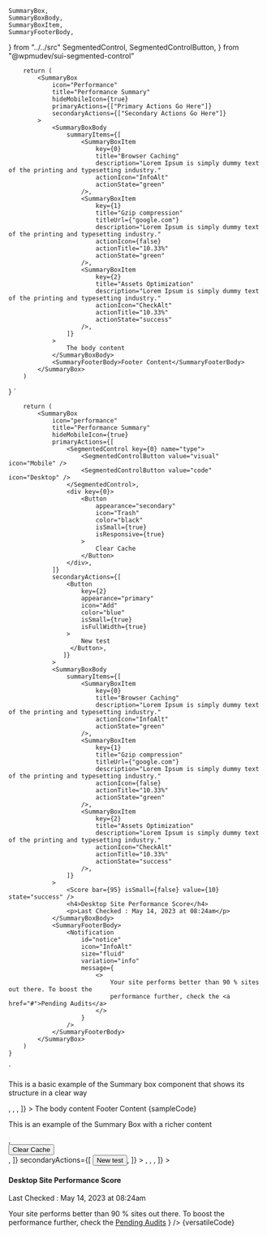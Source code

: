 	SummaryBox,
	SummaryBoxBody,
	SummaryBoxItem,
	SummaryFooterBody,
} from "../../src"
	SegmentedControl,
	SegmentedControlButton,
} from "@wpmudev/sui-segmented-control"




        return (
            <SummaryBox
                icon="Performance"
                title="Performance Summary"
                hideMobileIcon={true}
                primaryActions={["Primary Actions Go Here"]}
                secondaryActions={["Secondary Actions Go Here"]}
            >
                <SummaryBoxBody
                    summaryItems={[
                        <SummaryBoxItem
                            key={0}
                            title="Browser Caching"
                            description="Lorem Ipsum is simply dummy text of the printing and typesetting industry."
                            actionIcon="InfoAlt"
                            actionState="green"
                        />,
                        <SummaryBoxItem
                            key={1}
                            title="Gzip compression"
                            titleUrl={"google.com"}
                            description="Lorem Ipsum is simply dummy text of the printing and typesetting industry."
                            actionIcon={false}
                            actionTitle="10.33%"
                            actionState="green"
                        />,
                        <SummaryBoxItem
                            key={2}
                            title="Assets Optimization"
                            description="Lorem Ipsum is simply dummy text of the printing and typesetting industry."
                            actionIcon="CheckAlt"
                            actionTitle="10.33%"
                            actionState="success"
                        />,
                    ]}
                >
                    The body content
                </SummaryBoxBody>
                <SummaryFooterBody>Footer Content</SummaryFooterBody>
            </SummaryBox>
        )

} `


        return (
            <SummaryBox
                icon="performance"
                title="Performance Summary"
                hideMobileIcon={true}
                primaryActions={[
                    <SegmentedControl key={0} name="type">
                        <SegmentedControlButton value="visual" icon="Mobile" />
                        <SegmentedControlButton value="code" icon="Desktop" />
                    </SegmentedControl>,
                    <div key={0}>
                        <Button
                            appearance="secondary"
                            icon="Trash"
                            color="black"
                            isSmall={true}
                            isResponsive={true}
                        >
                            Clear Cache
                        </Button>
                    </div>,
                ]}
                secondaryActions={[
                    <Button
                        key={2}
                        appearance="primary"
                        icon="Add"
                        color="blue"
                        isSmall={true}
                        isFullWidth={true}
                    >
                        New test
                     </Button>,
                   ]}
                >
                <SummaryBoxBody
                    summaryItems={[
                        <SummaryBoxItem
                            key={0}
                            title="Browser Caching"
                            description="Lorem Ipsum is simply dummy text of the printing and typesetting industry."
                            actionIcon="InfoAlt"
                            actionState="green"
                        />,
                        <SummaryBoxItem
                            key={1}
                            title="Gzip compression"
                            titleUrl={"google.com"}
                            description="Lorem Ipsum is simply dummy text of the printing and typesetting industry."
                            actionIcon={false}
                            actionTitle="10.33%"
                            actionState="green"
                        />,
                        <SummaryBoxItem
                            key={2}
                            title="Assets Optimization"
                            description="Lorem Ipsum is simply dummy text of the printing and typesetting industry."
                            actionIcon="CheckAlt"
                            actionTitle="10.33%"
                            actionState="success"
                        />,
                    ]}
                >
                    <Score bar={95} isSmall={false} value={10} state="success" />
                    <h4>Desktop Site Performance Score</h4>
                    <p>Last Checked : May 14, 2023 at 08:24am</p>
                </SummaryBoxBody>
                <SummaryFooterBody>
                    <Notification
                        id="notice"
                        icon="InfoAlt"
                        size="fluid"
                        variation="info"
    				    message={
                            <>
                                Your site performs better than 90 % sites out there. To boost the
                                performance further, check the <a href="#">Pending Audits</a>
                            </>
                        }
                    />
                </SummaryFooterBody>
            </SummaryBox>
        )
    }

`

<Section style={{ paddingTop: 30 }} border={true}>
	<p>
		This is a basic example of the Summary box component that shows its
		structure in a clear way
	</p>
	<Preview wrapper={true}>
		<SummaryBox
			icon="performance"
			title="Performance Summary"
			hideMobileIcon={true}
			primaryActions={["Primary Actions Go Here"]}
			secondaryActions={["Secondary Actions Go Here"]}
		>
			<SummaryBoxBody
				summaryItems={[
					<SummaryBoxItem
						key={0}
						title="Browser Caching"
						description="Lorem Ipsum is simply dummy text of the printing and typesetting industry."
						actionIcon="InfoAlt"
						actionState="green"
					/>,
					<SummaryBoxItem
						key={1}
						title="Gzip compression"
						titleUrl={"google.com"}
						description="Lorem Ipsum is simply dummy text of the printing and typesetting industry."
						actionIcon={false}
						actionTitle="10.33%"
						actionState="green"
					/>,
					<SummaryBoxItem
						key={2}
						title="Assets Optimization"
						description="Lorem Ipsum is simply dummy text of the printing and typesetting industry."
						actionIcon="CheckAlt"
						actionTitle="10.33%"
						actionState="success"
					/>,
				]}
			>
				The body content
			</SummaryBoxBody>
			<SummaryFooterBody>Footer Content</SummaryFooterBody>
		</SummaryBox>
	</Preview>
	<Snippet language="js">{sampleCode}</Snippet>
</Section>

<Section title="More Versatile Example" style={{ paddingTop: 60 }}>
	<p>This is an example of the Summary Box with a richer content</p>
	<Preview wrapper={true}>
		<SummaryBox
			icon="performance"
			title="Performance Summary"
			hideMobileIcon={true}
			primaryActions={[
				<SegmentedControl key={0} name="type">
					<SegmentedControlButton value="visual" icon="Mobile" />
					<SegmentedControlButton value="code" icon="Desktop" />
				</SegmentedControl>,
				<div key={0}>
					<Button
						appearance="secondary"
						icon="Trash"
						color="black"
						isSmall={true}
						isResponsive={true}
					>
						Clear Cache
					</Button>
				</div>,
			]}
			secondaryActions={[
				<Button
					key={2}
					appearance="primary"
					icon="Add"
					color="blue"
					isSmall={true}
					isFullWidth={true}
				>
					New test
				</Button>,
			]}
		>
			<SummaryBoxBody
				summaryItems={[
					<SummaryBoxItem
						key={0}
						title="Browser Caching"
						description="Lorem Ipsum is simply dummy text of the printing and typesetting industry."
						actionIcon="InfoAlt"
						actionState="green"
					/>,
					<SummaryBoxItem
						key={1}
						title="Gzip compression"
						titleUrl={"google.com"}
						description="Lorem Ipsum is simply dummy text of the printing and typesetting industry."
						actionIcon={false}
						actionTitle="10.33%"
						actionState="green"
					/>,
					<SummaryBoxItem
						key={2}
						title="Assets Optimization"
						description="Lorem Ipsum is simply dummy text of the printing and typesetting industry."
						actionIcon="CheckAlt"
						actionTitle="10.33%"
						actionState="success"
					/>,
				]}
			>
				<Score bar={95} isSmall={false} value={10} state="success" />
				<h4>Desktop Site Performance Score</h4>
				<p>Last Checked : May 14, 2023 at 08:24am</p>
			</SummaryBoxBody>
			<SummaryFooterBody>
				<Notification
					id="notice"
					icon="InfoAlt"
					size="fluid"
					variation="info"
					message={
						<>
							Your site performs better than 90 % sites out there. To boost the
							performance further, check the <a href="#">Pending Audits</a>
						</>
					}
				/>
			</SummaryFooterBody>
		</SummaryBox>
	</Preview>
	<Snippet language="js">{versatileCode}</Snippet>
</Section>
